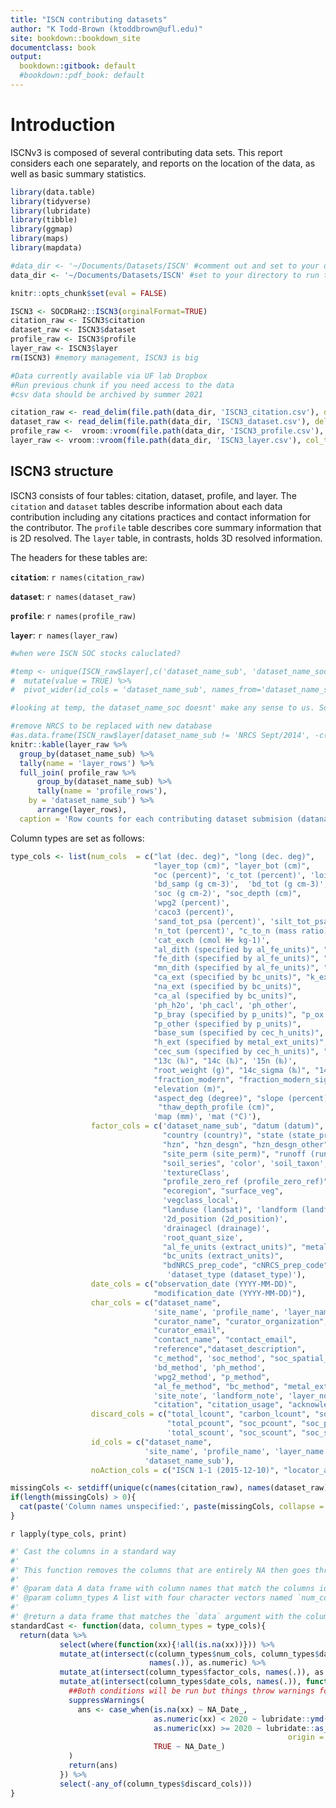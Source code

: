 ```yaml
---
title: "ISCN contributing datasets"
author: "K Todd-Brown (ktoddbrown@ufl.edu)"
site: bookdown::bookdown_site
documentclass: book
output:
  bookdown::gitbook: default
  #bookdown::pdf_book: default
---
```


<!-- This index.Rmd is the contributing datasets report out -->
<!-- TODO figure out how to move this into data_reports without breaking docs -->
<!-- Compile with the below command -->
<!-- bookdown::render_book(input="index.Rmd", output_format = "bookdown::gitbook") -->

# Introduction

ISCNv3 is composed of several contributing data sets. 
This report considers each one separately, and reports on the location of the data, as well as basic summary statistics.

```r
library(data.table)
library(tidyverse)
library(lubridate)
library(tibble)
library(ggmap)
library(maps)
library(mapdata)

#data_dir <- '~/Documents/Datasets/ISCN' #comment out and set to your directory to run this code
data_dir <- '~/Documents/Datasets/ISCN' #set to your directory to run this code

knitr::opts_chunk$set(eval = FALSE)
```

```r
ISCN3 <- SOCDRaH2::ISCN3(orginalFormat=TRUE)
citation_raw <- ISCN3$citation
dataset_raw <- ISCN3$dataset
profile_raw <- ISCN3$profile
layer_raw <- ISCN3$layer
rm(ISCN3) #memory management, ISCN3 is big
```

```r
#Data currently available via UF lab Dropbox
#Run previous chunk if you need access to the data
#csv data should be archived by summer 2021

citation_raw <- read_delim(file.path(data_dir, 'ISCN3_citation.csv'), delim = ';', col_types = strrep('c', times = 12))
dataset_raw <- read_delim(file.path(data_dir, 'ISCN3_dataset.csv'), delim = ';', col_types = strrep('c', times = 19))
profile_raw <-  vroom::vroom(file.path(data_dir, 'ISCN3_profile.csv'), col_types = strrep('c', times = 44))
layer_raw <- vroom::vroom(file.path(data_dir, 'ISCN3_layer.csv'), col_types = strrep('c', times = 95))
```

## ISCN3 structure

ISCN3 consists of four tables: citation, dataset, profile, and layer. 
The `citation` and `dataset` tables describe information about each data contribution including any citations practices and contact information for the contributor.
The `profile` table describes core summary information that is 2D resolved.
The `layer` table, in contrasts, holds 3D resolved information.

The headers for these tables are:

**`citation`**: `r names(citation_raw)`

**`dataset`**: `r names(dataset_raw)`

**`profile`**: `r names(profile_raw)`

**`layer`**: `r names(layer_raw)`

```r
#when were ISCN SOC stocks caluclated?

#temp <- unique(ISCN_raw$layer[,c('dataset_name_sub', 'dataset_name_soc')]) %>%
#  mutate(value = TRUE) %>%
#  pivot_wider(id_cols = 'dataset_name_sub', names_from='dataset_name_soc')

#looking at temp, the dataset_name_soc doesnt' make any sense to us. So we are going dataset by dataset to reconstruct for ISCN4.

#remove NRCS to be replaced with new database
#as.data.frame(ISCN_raw$layer[dataset_name_sub != 'NRCS Sept/2014', -c('ISCN 1-1 (2015-12-10)')]) %>%
knitr::kable(layer_raw %>%
  group_by(dataset_name_sub) %>% 
  tally(name = 'layer_rows') %>%
  full_join( profile_raw %>%
      group_by(dataset_name_sub) %>% 
      tally(name = 'profile_rows'),
    by = 'dataset_name_sub') %>% 
      arrange(layer_rows),
  caption = 'Row counts for each contributing dataset submision (dataname_sub) in the layer and profile data tables.')
```

Column types are set as follows:

```r

type_cols <- list(num_cols  = c("lat (dec. deg)", "long (dec. deg)",
                                "layer_top (cm)", "layer_bot (cm)",
                                "oc (percent)", 'c_tot (percent)', 'loi (percent)',
                                'bd_samp (g cm-3)',  'bd_tot (g cm-3)', "bd_whole (g cm-3)", 'bd_other (g cm-3)',
                                'soc (g cm-2)', "soc_depth (cm)",
                                'wpg2 (percent)',
                                'caco3 (percent)',
                                'sand_tot_psa (percent)', 'silt_tot_psa (percent)', 'clay_tot_psa (percent)', 
                                'n_tot (percent)', "c_to_n (mass ratio)",
                                'cat_exch (cmol H+ kg-1)',
                                "al_dith (specified by al_fe_units)", "al_ox (specified by al_fe_units)", "al_other (specified by al_fe_units)",
                                "fe_dith (specified by al_fe_units)", "fe_ox (specified by al_fe_units)", "fe_other (specified by al_fe_units)",
                                "mn_dith (specified by al_fe_units)", "mn_ox (specified by al_fe_units)", "mn_other (specified by al_fe_units)",
                                "ca_ext (specified by bc_units)", "k_ext (specified by bc_units)", "mg_ext (specified by bc_units)", 
                                "na_ext (specified by bc_units)",
                                "ca_al (specified by bc_units)",
                                'ph_h2o', 'ph_cacl', 'ph_other',
                                "p_bray (specified by p_units)", "p_ox (specified by p_units)", "p_meh (specified by p_units)",
                                "p_other (specified by p_units)", 
                                "base_sum (specified by cec_h_units)", "bs (percent)", "bs_sum (percent)",
                                "h_ext (specified by metal_ext_units)", "zn_ext (specified by metal_ext_units)",
                                "cec_sum (specified by cec_h_units)", "ecec (specified by cec_h_units)", "cec_h_units (extract_units)", 
                                "13c (‰)", "14c (‰)", '15n (‰)',
                                "root_weight (g)", "14c_sigma (‰)", "14c_age (BP)", "14c_age_sigma (BP)", 
                                "fraction_modern", "fraction_modern_sigma",
                                "elevation (m)", 
                                "aspect_deg (degree)", "slope (percent)",
                                 "thaw_depth_profile (cm)",
                                'map (mm)', 'mat (°C)'), 
                  factor_cols = c('dataset_name_sub', "datum (datum)", 
                                  "country (country)", "state (state_province)",
                                  "hzn", "hzn_desgn", "hzn_desgn_other",
                                  "site_perm (site_perm)", "runoff (runoff)",
                                  "soil_series", 'color', 'soil_taxon',
                                  'textureClass',
                                  "profile_zero_ref (profile_zero_ref)", 
                                  "ecoregion", "surface_veg",
                                  'vegclass_local', 
                                  "landuse (landsat)", 'landform (landform)', 'landscape (landscape)', 
                                  '2d_position (2d_position)', 
                                  'drainagecl (drainage)',
                                  'root_quant_size',
                                  "al_fe_units (extract_units)", "metal_ext_units (extract_units)", "p_units (extract_units)",
                                  "bc_units (extract_units)", 
                                  "bdNRCS_prep_code", "cNRCS_prep_code", 
                                   'dataset_type (dataset_type)'), 
                  date_cols = c("observation_date (YYYY-MM-DD)", 
                                "modification_date (YYYY-MM-DD)"),
                  char_cols = c("dataset_name", 
                                'site_name', 'profile_name', 'layer_name',
                                "curator_name", "curator_organization",
                                "curator_email",
                                "contact_name", "contact_email",
                                "reference","dataset_description", 
                                "c_method", 'soc_method', "soc_spatial_flag", 'soc_carbon_flag',
                                'bd_method', 'ph_method', 
                                'wpg2_method', "p_method",
                                "al_fe_method", "bc_method", "metal_ext_method", 
                                'site_note', 'landform_note', 'layer_note',
                                "citation", "citation_usage", "acknowledgement", "acknowledgement_usage"),
                  discard_cols = c("total_lcount", "carbon_lcount", "soc_lcount", "soc_lcount_ISCN",
                                   "total_pcount", "soc_pcount", "soc_pcount_ISCN",
                                   'total_scount', "soc_scount", "soc_scount_ISCN"),
                  id_cols = c("dataset_name", 
                              'site_name', 'profile_name', 'layer_name',
                              'dataset_name_sub'),
                  noAction_cols = c("ISCN 1-1 (2015-12-10)", "locator_alias", "locator_parent_alias", "dataset_name_soc"))

missingCols <- setdiff(unique(c(names(citation_raw), names(dataset_raw), names(profile_raw), names(layer_raw))), unlist(type_cols))
if(length(missingCols) > 0){
  cat(paste('Column names unspecified:', paste(missingCols, collapse = '", "')))
}
```

`r lapply(type_cols, print)`

```r


#' Cast the columns in a standard way
#'
#' This function removes the columns that are entirely NA then goes through and uses a list of columns names to cast these to either numeric factor or date. Note that character columns are left alone since we assume all the columns were characters coming into the function.
#'
#' @param data A data frame with column names that match the columns identified in the list `type_cols`
#' @param column_types A list with four character vectors named `num_cols`, `factor_cols`, `date_cols`, `discard_cols` that correspond to columns in `data` that are cast as numeric, factor, lubridate::Date, or discarded from the data frame.
#' 
#' @return a data frame that matches the `data` argument with the column types modified or dropped if specified as discarded or discarded because they started as being NA columns.
standardCast <- function(data, column_types = type_cols){
  return(data %>%
           select(where(function(xx){!all(is.na(xx))})) %>%
           mutate_at(intersect(c(column_types$num_cols, column_types$date_cols),
                               names(.)), as.numeric) %>%
           mutate_at(intersect(column_types$factor_cols, names(.)), as.factor) %>%
           mutate_at(intersect(column_types$date_cols, names(.)), function(xx){
             ##Both conditions will be run but things throw warnings for the wrong conditional... supressing this function
             suppressWarnings(
               ans <- case_when(is.na(xx) ~ NA_Date_,
                                as.numeric(xx) < 2020 ~ lubridate::ymd(paste0(xx, '-01-01')),
                                as.numeric(xx) >= 2020 ~ lubridate::as_date(as.numeric(xx), 
                                                              origin = lubridate::ymd('1899-12-31')),
                                TRUE ~ NA_Date_)
             )
             return(ans)
           }) %>%
           select(-any_of(column_types$discard_cols)))
}
```



